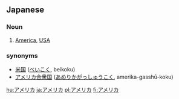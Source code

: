== Japanese ==
===Noun===
{{janoun2|amerika}}
# [[America]], [[USA]]

===synonyms===
* [[米国]] ([[べいこく]], beikoku)
* [[アメリカ合衆国]] ([[あめりかがっしゅうこく]], amerika-gasshū-koku)

[[hu:アメリカ]]
[[ja:アメリカ]]
[[pl:アメリカ]]
[[fi:アメリカ]]